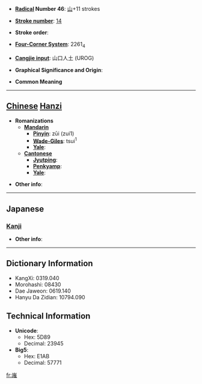 * '''[[Wiktionary:Chinese radical index| Radical]] Number 46''': [[Wiktionary:Chinese radical index 山|山]]+11 strokes

* '''[[Wiktionary:Chinese total strokes index|Stroke number]]''': [[Wiktionary:Chinese total strokes index 14|14]]

* '''Stroke order''': 

* '''[[Wiktionary:Chinese four corner index|Four-Corner System]]''': 2261<sub>4</sub>

* '''[[Wiktionary:Chinese Cangjie index|Cangjie input]]''': 山口人土 (UROG)

* '''Graphical Significance and Origin''': 

* '''Common Meaning'''

----

== [[Chinese]] [[Hanzi]] ==

* '''Romanizations'''
** '''[[Mandarin]]'''
*** '''[[Pinyin]]''': zūi (zui1)
*** '''[[Wade-Giles]]''': tsui<sup>1</sup>
*** '''[[Yale]]''': 
** '''[[Cantonese]]'''
*** '''[[Jyutping]]''':
*** '''[[Penkyamp]]''': 
*** '''[[Yale]]''': 

* '''Other info''': 

----

==Japanese==
===[[Kanji]]===
{{kanji|on readings=[[すい]] (sui), [[し]] (shi)
|kun readings=
}}

* '''Other info''':  

----

== Dictionary Information ==

* KangXi: 0319.040
* Morohashi: 08430
* Dae Jaweon: 0619.140
* Hanyu Da Zidian: 10794.090

== Technical Information ==

* '''Unicode''':
** Hex: 5D89
** Decimal: 23945
* '''Big5''':
** Hex: E1AB
** Decimal: 57771

[[fr:嶉]]